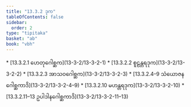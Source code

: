```yaml
---
title: "13.3.2 ဒုက"
tableOfContents: false
sidebar:
  order: 2
type: "tipitaka"
basket: "ab"
book: "vbh"
---
```



<DynamicBreadcrumb />



<TableOfContents book="vbh" section="13.3.2">
* [13.3.2.1 ဟေတုဂေါစ္ဆက](13-3-2/13-3-2-1)
* [13.3.2.2 စူဠန္တရဒုက](13-3-2/13-3-2-2)
* [13.3.2.3 အာသဝဂေါစ္ဆက](13-3-2/13-3-2-3)
* [13.3.2.4–9 သံယောဇနဂေါစ္ဆကာဒိ](13-3-2/13-3-2-4–9)
* [13.3.2.10 မဟန္တရဒုက](13-3-2/13-3-2-10)
* [13.3.2.11–13 ဥပါဒါနဂေါစ္ဆကာဒိ](13-3-2/13-3-2-11–13)
</TableOfContents>